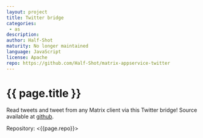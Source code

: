 ```yaml
---
layout: project
title: Twitter bridge
categories: 
 - as
description: 
author: Half-Shot
maturity: No longer maintained
language: JavaScript
license: Apache
repo: https://github.com/Half-Shot/matrix-appservice-twitter
---
```


# {{ page.title }}
Read tweets and tweet from any Matrix client via this Twitter bridge! Source available at [github](https://github.com/Half-Shot/matrix-appservice-twitter).

Repository: <{{page.repo}}>

